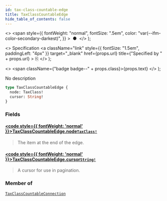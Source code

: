 ```yaml
---
id: tax-class-countable-edge
title: TaxClassCountableEdge
hide_table_of_contents: false
---
```


  <>
    <span
      style={{
        fontWeight: "normal",
        fontSize: ".5em",
        color: "var(--ifm-color-secondary-darkest)",
      }}
    >
      &nbsp;●&nbsp;
    </span>
  </>
);

  <>
    Specification
    <a
      className="link"
      style={{ fontSize: "1.5em", paddingLeft: "4px" }}
      target="\_blank"
      href={props.url}
      title={"Specified by " + props.url}
    >
      ⎘
    </a>
  </>
);

  <>
    <span className={"badge badge--" + props.class}>{props.text}</span>
  </>
);

No description

```graphql
type TaxClassCountableEdge {
  node: TaxClass!
  cursor: String!
}
```

### Fields

#### [<code style={{ fontWeight: 'normal' }}>TaxClassCountableEdge.<b>node</b></code>](#)<Bullet />[`TaxClass!`](../../api-reference/objects/tax-class) <Badge class="secondary" text="non-null"/> <Badge class="secondary" text="object"/>

> The item at the end of the edge.

#### [<code style={{ fontWeight: 'normal' }}>TaxClassCountableEdge.<b>cursor</b></code>](#)<Bullet />[`String!`](../../api-reference/scalars/string) <Badge class="secondary" text="non-null"/> <Badge class="secondary" text="scalar"/>

> A cursor for use in pagination.

### Member of

[`TaxClassCountableConnection`](../../api-reference/objects/tax-class-countable-connection) <Badge class="secondary" text="object"/>
